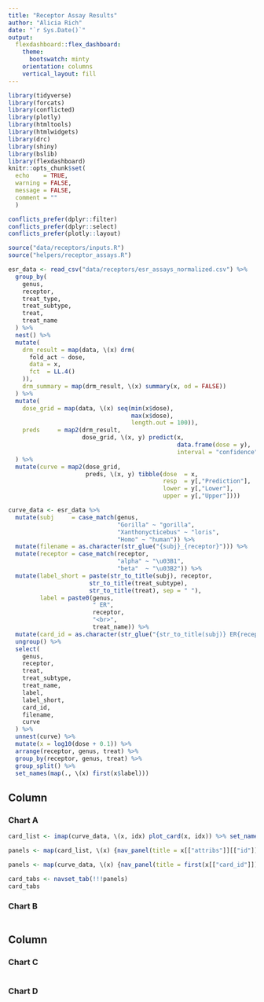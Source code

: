 ```yaml
---
title: "Receptor Assay Results"
author: "Alicia Rich"
date: "`r Sys.Date()`"
output: 
  flexdashboard::flex_dashboard:
    theme:
      bootswatch: minty
    orientation: columns
    vertical_layout: fill
---
```


```r
library(tidyverse)
library(forcats)
library(conflicted)
library(plotly)
library(htmltools)
library(htmlwidgets)
library(drc)
library(shiny)
library(bslib)
library(flexdashboard)
knitr::opts_chunk$set(
  echo    = TRUE,
  warning = FALSE,
  message = FALSE,
  comment = ""
  )

conflicts_prefer(dplyr::filter)
conflicts_prefer(dplyr::select)
conflicts_prefer(plotly::layout)

source("data/receptors/inputs.R")
source("helpers/receptor_assays.R")

esr_data <- read_csv("data/receptors/esr_assays_normalized.csv") %>%
  group_by(
    genus,
    receptor,
    treat_type,
    treat_subtype,
    treat,
    treat_name
  ) %>%
  nest() %>%
  mutate(
    drm_result = map(data, \(x) drm(
      fold_act ~ dose,
      data = x,
      fct  = LL.4()
    )),
    drm_summary = map(drm_result, \(x) summary(x, od = FALSE))
  ) %>%
  mutate(
    dose_grid = map(data, \(x) seq(min(x$dose), 
                                   max(x$dose), 
                                   length.out = 100)),
    preds     = map2(drm_result, 
                     dose_grid, \(x, y) predict(x, 
                                                data.frame(dose = y), 
                                                interval = "confidence"))
  ) %>%
  mutate(curve = map2(dose_grid, 
                      preds, \(x, y) tibble(dose  = x,        
                                            resp  = y[,"Prediction"],
                                            lower = y[,"Lower"],
                                            upper = y[,"Upper"])))

curve_data <- esr_data %>%
  mutate(subj     = case_match(genus,
                               "Gorilla" ~ "gorilla",
                               "Xanthonycticebus" ~ "loris",
                               "Homo" ~ "human")) %>%
  mutate(filename = as.character(str_glue("{subj}_{receptor}"))) %>%
  mutate(receptor = case_match(receptor, 
                               "alpha" ~ "\u03B1", 
                               "beta"  ~ "\u03B2")) %>%
  mutate(label_short = paste(str_to_title(subj), receptor, 
                       str_to_title(treat_subtype), 
                       str_to_title(treat), sep = " "),
         label = paste0(genus, 
                        " ER", 
                        receptor, 
                        "<br>", 
                        treat_name)) %>%
  mutate(card_id = as.character(str_glue("{str_to_title(subj)} ER{receptor}: {treat}"))) %>%
  ungroup() %>%
  select(
    genus,
    receptor,
    treat,
    treat_subtype,
    treat_name,
    label,
    label_short,
    card_id,
    filename,
    curve
  ) %>%
  unnest(curve) %>%
  mutate(x = log10(dose + 0.1)) %>%
  arrange(receptor, genus, treat) %>%
  group_by(receptor, genus, treat) %>%
  group_split() %>%
  set_names(map(., \(x) first(x$label)))
```

Column {data-width=650 .tabset}
-----------------------------------------------------------------------

### Chart A

```r
card_list <- imap(curve_data, \(x, idx) plot_card(x, idx)) %>% set_names(., "")
```


```r
panels <- map(card_list, \(x) {nav_panel(title = x[["attribs"]][["id"]], value = div(x))})
```

```r
panels <- map(curve_data, \(x) {nav_panel(title = first(x[["card_id"]]), value = plot_card(x, idx))})
```


```r
card_tabs <- navset_tab(!!!panels)
card_tabs
```

### Chart B

```r

```

Column {data-width=350}
-----------------------------------------------------------------------

### Chart C

```r

```

### Chart D

```r

```

